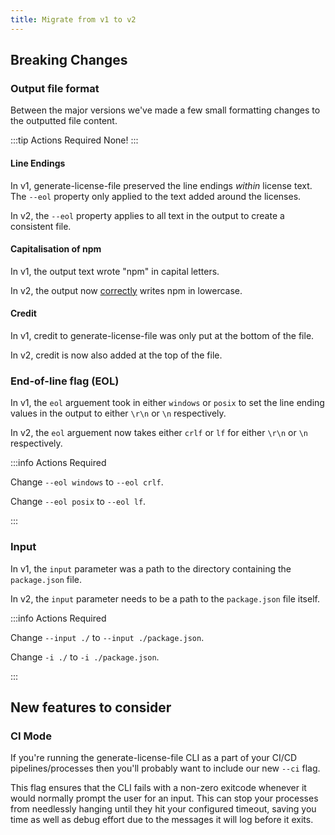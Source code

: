 ```yaml
---
title: Migrate from v1 to v2
---
```



## Breaking Changes

### Output file format

Between the major versions we've made a few small formatting changes to the outputted file content.

:::tip Actions Required
None!
:::

#### Line Endings

In v1, generate-license-file preserved the line endings _within_ license text. The `--eol` property only applied to the text added around the licenses.

In v2, the `--eol` property applies to all text in the output to create a consistent file.

#### Capitalisation of npm

In v1, the output text wrote "npm" in capital letters.

In v2, the output now [correctly](https://github.com/npm/npm/releases/tag/v5.0.0#:~:text=npm%20will%20now%20scold%20you%20if%20you%20capitalize%20its%20name.%20seriously%20it%20will%20fight%20you.) writes npm in lowercase.

#### Credit

In v1, credit to generate-license-file was only put at the bottom of the file.

In v2, credit is now also added at the top of the file.

### End-of-line flag (EOL)

In v1, the `eol` arguement took in either `windows` or `posix` to set the line ending values in the output to either `\r\n` or `\n` respectively.

In v2, the `eol` arguement now takes either `crlf` or `lf` for either `\r\n` or `\n` respectively.

:::info Actions Required

<Tabs groupId="apis">
  <TabItem value="cli" label="CLI">
    <p>
      Change <code>--eol windows</code> to <code>--eol crlf</code>.
    </p>
    <p>
      Change <code>--eol posix</code> to <code>--eol lf</code>.
    </p>
  </TabItem>
  <TabItem value="programmatic" label="Programmatic use">
    <EolDiff />
  </TabItem>
</Tabs>

:::

### Input

In v1, the `input` parameter was a path to the directory containing the `package.json` file.

In v2, the `input` parameter needs to be a path to the `package.json` file itself.

:::info Actions Required

<Tabs groupId="apis">
  <TabItem value="cli" label="CLI">
    <p>
      Change <code>--input ./</code> to <code>--input ./package.json</code>.
    </p>
    <p>
      Change <code>-i ./</code> to <code>-i ./package.json</code>.
    </p>
  </TabItem>
  <TabItem value="programmatic" label="Programmatic use">
    <InputDiff />
  </TabItem>
</Tabs>
:::

## New features to consider

### CI Mode

If you're running the generate-license-file CLI as a part of your CI/CD pipelines/processes then you'll probably want to include our new `--ci` flag.

This flag ensures that the CLI fails with a non-zero exitcode whenever it would normally prompt the user for an input.
This can stop your processes from needlessly hanging until they hit your configured timeout,
saving you time as well as debug effort due to the messages it will log before it exits.
